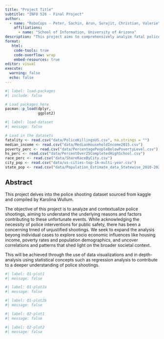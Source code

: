```yaml
---
title: "Project Title"
subtitle: "INFO 526 - Final Project"
author: 
  - name: "RoboCops - Peter, Sachin, Arun, Surajit, Christian, Valerie"
    affiliations:
      - name: "School of Information, University of Arizona"
description: "This project aims to comprehensively analyze fatal police shootings in the United States, delving into the underlying factors and motivations driving these tragic events."
format:
   html:
    code-tools: true
    code-overflow: wrap
    embed-resources: true
editor: visual
execute:
  warning: false
  echo: false
---
```


```r
#| label: load-packages
#| include: false

# Load packages here
pacman::p_load(dplyr,
               ggplot2)

```

```r
#| label: load-dataset
#| message: false

# Load in the datasets
fatality <- read.csv("data/PoliceKillingsUS.csv", na.strings = "")
median_income <- read.csv("data/MedianHouseholdIncome2015.csv")
poverty_perc <- read.csv("data/PercentagePeopleBelowPovertyLevel.csv")
hs_perc <- read.csv("data/PercentOver25CompletedHighSchool.csv")
race_perc <- read.csv("data/ShareRaceByCity.csv")
city_pop <- read.csv("data/us-cities-top-1k-multi-year.csv")
state_pop <- read.csv("data/Population_Estimate_data_Statewise_2010-2023.csv")
```

## Abstract

This project delves into the police shooting dataset sourced from kaggle and compiled by Karolina Wullum.

The objective of this project is to analyze and contextualize police shootings, aiming to understand the underlying reasons and factors contributing to these unfortunate events. While acknowledging the necessity of police interventions for public safety, there has been a concerning trned of unjustified shootings. We seek to expand the analysis beyong individual cases to explore socio economic influences like housing income, poverty rates and population demographics, and uncover correlations and patterns that shed light on the broader societal context.

This will be achieved through the use of data visualizations and in depth-analysis using statistical concepts such as regression analysis to contribute to a deeper understanding of police shootings.

```r
#| label: Q1-plot1
#| message: false

```

```r
#| label: Q1-plot2a
#| message: false

```

```r
#| label: Q1-plot2b
#| message: false

```

```r
#| label: Q2-plot1
#| message: false

```

```r
#| label: Q2-plot2
#| message: false

```
